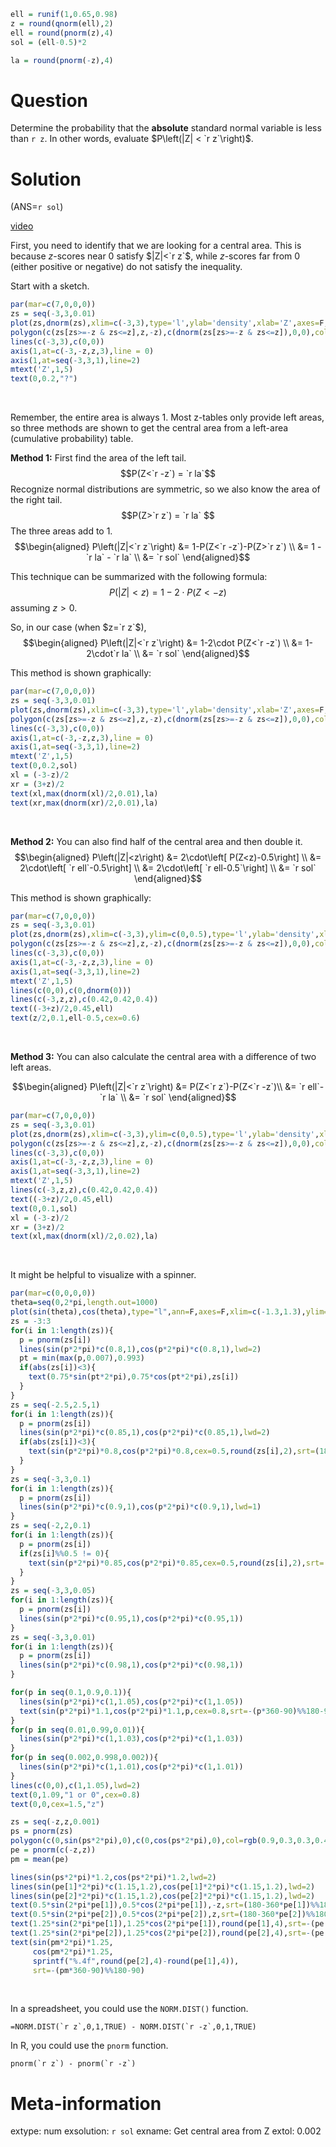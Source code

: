 ```r
ell = runif(1,0.65,0.98)
z = round(qnorm(ell),2)
ell = round(pnorm(z),4)
sol = (ell-0.5)*2

la = round(pnorm(-z),4)
```

Question
========
Determine the probability that the **absolute** standard normal variable is less than `r z`. In other words, evaluate $P\left(|Z| < `r z`\right)$.


Solution
========

(ANS=`r sol`)

[video](https://vimeo.com/531931017){target="_blank"}

First, you need to identify that we are looking for a central area. This is because $z$-scores near 0 satisfy $|Z|<`r z`$, while $z$-scores far from 0 (either positive or negative) do not satisfy the inequality.

Start with a sketch.

```r
par(mar=c(7,0,0,0))
zs = seq(-3,3,0.01)
plot(zs,dnorm(zs),xlim=c(-3,3),type='l',ylab='density',xlab='Z',axes=F,ann=F)
polygon(c(zs[zs>=-z & zs<=z],z,-z),c(dnorm(zs[zs>=-z & zs<=z]),0,0),col=rgb(0.7,0.7,0.7,0.7))
lines(c(-3,3),c(0,0))
axis(1,at=c(-3,-z,z,3),line = 0)
axis(1,at=seq(-3,3,1),line=2)
mtext('Z',1,5)
text(0,0.2,"?")
```
\

Remember, the entire area is always 1. Most z-tables only provide left areas, so three methods are shown to get the central area from a left-area (cumulative probability) table. 

**Method 1:** First find the area of the left tail.
$$P(Z<`r -z`) =  `r la`$$
Recognize normal distributions are symmetric, so we also know the area of the right tail.
$$P(Z>`r z`) = `r la` $$
The three areas add to 1.
$$\begin{aligned}
P\left(|Z|<`r z`\right) &= 1-P(Z<`r -z`)-P(Z>`r z`) \\
&= 1 - `r la` - `r la` \\
&= `r sol`
\end{aligned}$$

This technique can be summarized with the following formula:
$$P\left(|Z|<z\right) = 1-2\cdot P(Z<-z)$$
assuming $z>0$.

So, in our case (when $z=`r z`$),
$$\begin{aligned}
P\left(|Z|<`r z`\right) &= 1-2\cdot P(Z<`r -z`) \\
&= 1-2\cdot`r la` \\
&= `r sol`
\end{aligned}$$

This method is shown graphically:

```r
par(mar=c(7,0,0,0))
zs = seq(-3,3,0.01)
plot(zs,dnorm(zs),xlim=c(-3,3),type='l',ylab='density',xlab='Z',axes=F,ann=F)
polygon(c(zs[zs>=-z & zs<=z],z,-z),c(dnorm(zs[zs>=-z & zs<=z]),0,0),col=rgb(0.7,0.7,0.7,0.7))
lines(c(-3,3),c(0,0))
axis(1,at=c(-3,-z,z,3),line = 0)
axis(1,at=seq(-3,3,1),line=2)
mtext('Z',1,5)
text(0,0.2,sol)
xl = (-3-z)/2
xr = (3+z)/2
text(xl,max(dnorm(xl)/2,0.01),la)
text(xr,max(dnorm(xr)/2,0.01),la)
```
\

**Method 2:** You can also find half of the central area and then double it.
$$\begin{aligned}
P\left(|Z|<z\right) &= 2\cdot\left[ P(Z<z)-0.5\right] \\
&= 2\cdot\left[ `r ell`-0.5\right] \\
&= 2\cdot\left[ `r ell-0.5`\right] \\
&= `r sol`
\end{aligned}$$

This method is shown graphically:

```r
par(mar=c(7,0,0,0))
zs = seq(-3,3,0.01)
plot(zs,dnorm(zs),xlim=c(-3,3),ylim=c(0,0.5),type='l',ylab='density',xlab='Z',axes=F,ann=F)
polygon(c(zs[zs>=-z & zs<=z],z,-z),c(dnorm(zs[zs>=-z & zs<=z]),0,0),col=rgb(0.7,0.7,0.7,0.7))
lines(c(-3,3),c(0,0))
axis(1,at=c(-3,-z,z,3),line = 0)
axis(1,at=seq(-3,3,1),line=2)
mtext('Z',1,5)
lines(c(0,0),c(0,dnorm(0)))
lines(c(-3,z,z),c(0.42,0.42,0.4))
text((-3+z)/2,0.45,ell)
text(z/2,0.1,ell-0.5,cex=0.6)
```
\

**Method 3:** You can also calculate the central area with a difference of two left areas.

$$\begin{aligned}
P\left(|Z|<`r z`\right) &= P(Z<`r z`)-P(Z<`r -z`)\\
&= `r ell`-`r la` \\
&= `r sol`
\end{aligned}$$

```r
par(mar=c(7,0,0,0))
zs = seq(-3,3,0.01)
plot(zs,dnorm(zs),xlim=c(-3,3),ylim=c(0,0.5),type='l',ylab='density',xlab='Z',axes=F,ann=F)
polygon(c(zs[zs>=-z & zs<=z],z,-z),c(dnorm(zs[zs>=-z & zs<=z]),0,0),col=rgb(0.7,0.7,0.7,0.7))
lines(c(-3,3),c(0,0))
axis(1,at=c(-3,-z,z,3),line = 0)
axis(1,at=seq(-3,3,1),line=2)
mtext('Z',1,5)
lines(c(-3,z,z),c(0.42,0.42,0.4))
text((-3+z)/2,0.45,ell)
text(0,0.1,sol)
xl = (-3-z)/2
xr = (3+z)/2
text(xl,max(dnorm(xl)/2,0.02),la)
```
\

It might be helpful to visualize with a spinner.

```r
par(mar=c(0,0,0,0))
theta=seq(0,2*pi,length.out=1000)
plot(sin(theta),cos(theta),type="l",ann=F,axes=F,xlim=c(-1.3,1.3),ylim=c(-1.3,1.3))
zs = -3:3
for(i in 1:length(zs)){
  p = pnorm(zs[i])
  lines(sin(p*2*pi)*c(0.8,1),cos(p*2*pi)*c(0.8,1),lwd=2)
  pt = min(max(p,0.007),0.993)
  if(abs(zs[i])<3){
    text(0.75*sin(pt*2*pi),0.75*cos(pt*2*pi),zs[i])
  }
}
zs = seq(-2.5,2.5,1)
for(i in 1:length(zs)){
  p = pnorm(zs[i])
  lines(sin(p*2*pi)*c(0.85,1),cos(p*2*pi)*c(0.85,1),lwd=2)
  if(abs(zs[i])<3){
    text(sin(p*2*pi)*0.8,cos(p*2*pi)*0.8,cex=0.5,round(zs[i],2),srt=(180-360*p)%%180-90)
  }
}
zs = seq(-3,3,0.1)
for(i in 1:length(zs)){
  p = pnorm(zs[i])
  lines(sin(p*2*pi)*c(0.9,1),cos(p*2*pi)*c(0.9,1),lwd=1)
}
zs = seq(-2,2,0.1)
for(i in 1:length(zs)){
  p = pnorm(zs[i])
  if(zs[i]%%0.5 != 0){
    text(sin(p*2*pi)*0.85,cos(p*2*pi)*0.85,cex=0.5,round(zs[i],2),srt=(180-360*p)%%180-90)
  }
}
zs = seq(-3,3,0.05)
for(i in 1:length(zs)){
  p = pnorm(zs[i])
  lines(sin(p*2*pi)*c(0.95,1),cos(p*2*pi)*c(0.95,1))
}
zs = seq(-3,3,0.01)
for(i in 1:length(zs)){
  p = pnorm(zs[i])
  lines(sin(p*2*pi)*c(0.98,1),cos(p*2*pi)*c(0.98,1))
}

for(p in seq(0.1,0.9,0.1)){
  lines(sin(p*2*pi)*c(1,1.05),cos(p*2*pi)*c(1,1.05))
  text(sin(p*2*pi)*1.1,cos(p*2*pi)*1.1,p,cex=0.8,srt=-(p*360-90)%%180-90)
}
for(p in seq(0.01,0.99,0.01)){
  lines(sin(p*2*pi)*c(1,1.03),cos(p*2*pi)*c(1,1.03))
}
for(p in seq(0.002,0.998,0.002)){
  lines(sin(p*2*pi)*c(1,1.01),cos(p*2*pi)*c(1,1.01))
}
lines(c(0,0),c(1,1.05),lwd=2)
text(0,1.09,"1 or 0",cex=0.8)
text(0,0,cex=1.5,"z")

zs = seq(-z,z,0.001)
ps = pnorm(zs)
polygon(c(0,sin(ps*2*pi),0),c(0,cos(ps*2*pi),0),col=rgb(0.9,0.3,0.3,0.4),border=rgb(0.9,0.3,0.3))
pe = pnorm(c(-z,z))
pm = mean(pe)

lines(sin(ps*2*pi)*1.2,cos(ps*2*pi)*1.2,lwd=2)
lines(sin(pe[1]*2*pi)*c(1.15,1.2),cos(pe[1]*2*pi)*c(1.15,1.2),lwd=2)
lines(sin(pe[2]*2*pi)*c(1.15,1.2),cos(pe[2]*2*pi)*c(1.15,1.2),lwd=2)
text(0.5*sin(2*pi*pe[1]),0.5*cos(2*pi*pe[1]),-z,srt=(180-360*pe[1])%%180-90)
text(0.5*sin(2*pi*pe[2]),0.5*cos(2*pi*pe[2]),z,srt=(180-360*pe[2])%%180-90)
text(1.25*sin(2*pi*pe[1]),1.25*cos(2*pi*pe[1]),round(pe[1],4),srt=-(pe[1]*360-90)%%180-90,cex=0.8)
text(1.25*sin(2*pi*pe[2]),1.25*cos(2*pi*pe[2]),round(pe[2],4),srt=-(pe[2]*360-90)%%180-90,cex=0.8)
text(sin(pm*2*pi)*1.25,
     cos(pm*2*pi)*1.25,
     sprintf("%.4f",round(pe[2],4)-round(pe[1],4)),
     srt=-(pm*360-90)%%180-90)
```
\

In a spreadsheet, you could use the `NORM.DIST()` function.

```
=NORM.DIST(`r z`,0,1,TRUE) - NORM.DIST(`r -z`,0,1,TRUE)
```

In R, you could use the `pnorm` function.

```
pnorm(`r z`) - pnorm(`r -z`)
```

Meta-information
================
extype: num
exsolution: `r sol`
exname: Get central area from Z
extol: 0.002
